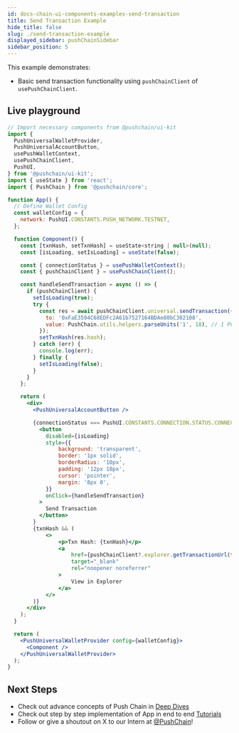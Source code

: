 ```yaml
---
id: docs-chain-ui-components-examples-send-transaction
title: Send Transaction Example
hide_title: false
slug: ./send-transaction-example
displayed_sidebar: pushChainSidebar
sidebar_position: 5
---
```


<head>
  <title>Send Transaction Example | Examples | UI Kit | Push Chain Docs</title>
</head>

<!-- Content Start -->

This example demonstrates:
- Basic send transaction functionality using `pushChainClient` of `usePushChainClient`.

## Live playground

```jsx live
// Import necessary components from @pushchain/ui-kit
import {
  PushUniversalWalletProvider,
  PushUniversalAccountButton,
  usePushWalletContext,
  usePushChainClient,
  PushUI,
} from '@pushchain/ui-kit';
import { useState } from 'react';
import { PushChain } from '@pushchain/core';

function App() {
  // Define Wallet Config
  const walletConfig = {
    network: PushUI.CONSTANTS.PUSH_NETWORK.TESTNET,
  };

  function Component() {
    const [txnHash, setTxnHash] = useState<string | null>(null);
    const [isLoading, setIsLoading] = useState(false);

    const { connectionStatus } = usePushWalletContext();
    const { pushChainClient } = usePushChainClient();

    const handleSendTransaction = async () => {
      if (pushChainClient) {
        setIsLoading(true);
        try {
          const res = await pushChainClient.universal.sendTransaction({
            to: '0xFaE3594C68EDFc2A61b7527164BDAe80bC302108',
            value: PushChain.utils.helpers.parseUnits('1', 18), // 1 PC in uPC
          });
          setTxnHash(res.hash);
        } catch (err) {
          console.log(err);
        } finally {
          setIsLoading(false);
        }
      }
    };

    return (
      <div>
        <PushUniversalAccountButton />

        {connectionStatus === PushUI.CONSTANTS.CONNECTION.STATUS.CONNECTED &&
          <button
            disabled={isLoading}
            style={{
                background: 'transparent',
                border: '1px solid',
                borderRadius: '10px',
                padding: '12px 18px',
                cursor: 'pointer',
                margin: '8px 0',
            }}
            onClick={handleSendTransaction}
          >
            Send Transaction
          </button>
        }
        {txnHash && (
            <>
                <p>Txn Hash: {txnHash}</p>
                <a
                    href={pushChainClient?.explorer.getTransactionUrl(txnHash)}
                    target="_blank"
                    rel="noopener noreferrer"
                >
                    View in Explorer
                </a>
            </>
        )}
      </div>
    );
  }

  return (
    <PushUniversalWalletProvider config={walletConfig}>
      <Component />
    </PushUniversalWalletProvider>
  );
}
```

## Next Steps
- Check out advance concepts of Push Chain in [Deep Dives](/docs/chain/deep-dives)
- Check out step by step implementation of App in end to end [Tutorials](/docs/chain/tutorials)
- Follow or give a shoutout on X to our Intern at [@PushChain](https://x.com/PushChain)!
